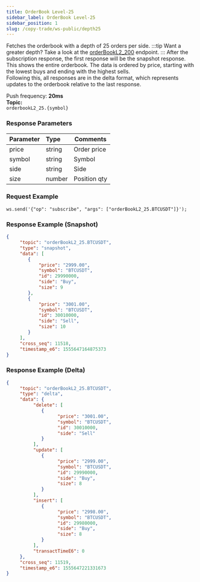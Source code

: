 ```yaml
---
title: OrderBook Level-25
sidebar_label: OrderBook Level-25
sidebar_position: 1
slug: /copy-trade/ws-public/depth25
---
```



Fetches the orderbook with a depth of 25 orders per side.
:::tip
Want a greater depth? Take a look at the [orderBookL2_200](depth200#) endpoint.
:::
After the subscription response, the first response will be the snapshot response. This shows the entire orderbook. The data is ordered by price, starting with the lowest buys and ending with the highest sells.<br/>
Following this, all responses are in the delta format, which represents updates to the orderbook relative to the last response.<br/>

Push frequency: **20ms**<br/>
**Topic:**<br/>
`orderbookL2_25.{symbol}`

### Response Parameters
| Parameter | Type | Comments|
|:----- |:-----|----- |
|price |string |Order price |
|symbol |string |Symbol |
|side |string |Side |
|size |number |Position qty |

### Request Example

```http
ws.send('{"op": "subscribe", "args": ["orderBookL2_25.BTCUSDT"]}');
```

### Response Example (Snapshot)

```json
{
     "topic": "orderBookL2_25.BTCUSDT",
     "type": "snapshot",
     "data": [
        {
            "price": "2999.00",
            "symbol": "BTCUSDT",
            "id": 29990000,
            "side": "Buy",
            "size": 9
        },
        {
            "price": "3001.00",
            "symbol": "BTCUSDT",
            "id": 30010000,
            "side": "Sell",
            "size": 10
        }
     ],
     "cross_seq": 11518,
     "timestamp_e6": 1555647164875373
}
```


### Response Example (Delta)

```json
{
     "topic": "orderBookL2_25.BTCUSDT",
     "type": "delta",
     "data": {
          "delete": [
             {
                   "price": "3001.00",
                   "symbol": "BTCUSDT",
                   "id": 30010000,
                   "side": "Sell"
             }
          ],
          "update": [
             {
                   "price": "2999.00",
                   "symbol": "BTCUSDT",
                   "id": 29990000,
                   "side": "Buy",
                   "size": 8
             }
          ],
          "insert": [
             {
                   "price": "2998.00",
                   "symbol": "BTCUSDT",
                   "id": 29980000,
                   "side": "Buy",
                   "size": 8
             }
          ],
          "transactTimeE6": 0
     },
     "cross_seq": 11519,
     "timestamp_e6": 1555647221331673
}
```
